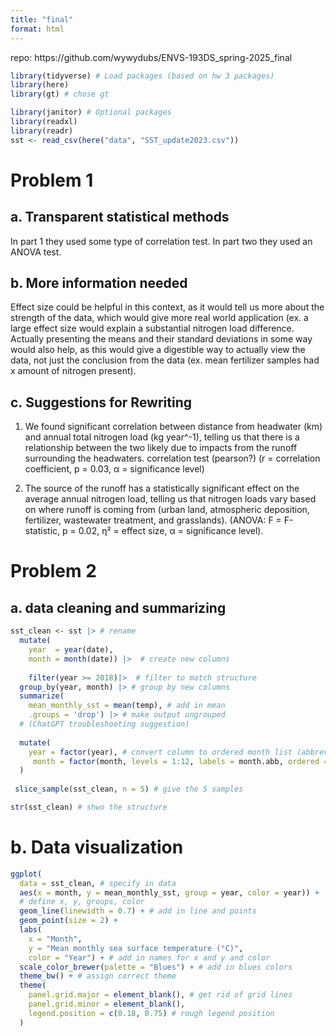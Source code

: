 ```yaml
---
title: "final"
format: html
---
```

repo: https://github.com/wywydubs/ENVS-193DS_spring-2025_final
```r
library(tidyverse) # Load packages (based on hw 3 packages)
library(here)
library(gt) # chose gt

library(janitor) # Optional packages
library(readxl)
library(readr)
sst <- read_csv(here("data", "SST_update2023.csv"))
```



# Problem 1

## a. Transparent statistical methods

In part 1 they used some type of correlation test. In part two they used an 
ANOVA test. 

## b. More information needed

Effect size could be helpful in this context, as it would tell us more about
the strength of the data, which would give more real world application (ex.
a large effect size would explain a substantial nitrogen load difference. 
Actually presenting the means and their standard deviations in some way would 
also help, as this would give a digestible way to actually view the data, not 
just the conclusion from the data (ex. mean fertilizer samples had x amount of 
nitrogen present). 


## c. Suggestions for Rewriting

1. We found significant correlation between distance from headwater (km) 
and annual total nitrogen load (kg year^-1), telling us that there is a
relationship between the two likely due to impacts from the runoff surrounding 
the headwaters. correlation test (pearson?) (r = correlation 
coefficient, p = 0.03, α = significance level)

2. The source of the runoff has a statistically significant effect on the
average annual nitrogen load, telling us that nitrogen loads vary based on
where runoff is coming from (urban land, atmospheric deposition, fertilizer, 
wastewater treatment, and grasslands). (ANOVA: F = F-statistic, p = 0.02, η² = 
effect size, α = significance level).


# Problem 2

## a. data cleaning and summarizing 

```r
sst_clean <- sst |> # rename
  mutate(
    year  = year(date),
    month = month(date)) |>  # create new columns
      
    filter(year >= 2018)|>  # filter to match structure
  group_by(year, month) |> # group by new columns 
  summarize(
    mean_monthly_sst = mean(temp), # add in mean 
    .groups = 'drop') |> # make output ungrouped 
  # (ChatGPT troubleshooting suggestion)
  
  mutate(
    year = factor(year), # convert column to ordered month list (abbreviated)
     month = factor(month, levels = 1:12, labels = month.abb, ordered = TRUE) 
  )
  
 slice_sample(sst_clean, n = 5) # give the 5 samples

str(sst_clean) # shwo the structure

```




# b. Data visualization

```r
ggplot(
  data = sst_clean, # specify in data
  aes(x = month, y = mean_monthly_sst, group = year, color = year)) + 
  # define x, y, groups, color
  geom_line(linewidth = 0.7) + # add in line and points
  geom_point(size = 2) + 
  labs(
    x = "Month",
    y = "Mean monthly sea surface temperature (°C)",
    color = "Year") + # add in names for x and y and color
  scale_color_brewer(palette = "Blues") + # add in blues colors
  theme_bw() + # assign correct theme
  theme(
    panel.grid.major = element_blank(), # get rid of grid lines
    panel.grid.minor = element_blank(),
    legend.position = c(0.18, 0.75) # rough legend position
  )
```



  

